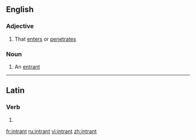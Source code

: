 ==English==

===Adjective===
{{en-adj}}

# {{rare}} That [[enter]]s or [[penetrate]]s

===Noun===
{{en-noun}}

# {{rare}} An [[entrant]]

----

==Latin==

===Verb===
{{la-verb-form|intrant}}

# {{conjugation of|intro|intrō|3|p|pres|act|ind|lang=la}}{{la-conj-form-gloss|intro|3|p|pres|act|ind}}

[[fr:intrant]]
[[ru:intrant]]
[[vi:intrant]]
[[zh:intrant]]